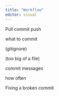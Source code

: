 ```yaml
---
title: "Workflow"
editor: visual
---
```


Pull commit push

what to commit

(gitignore)

(too big of a file)

commit messages

how often

Fixing a broken commit
